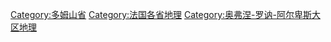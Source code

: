 [[Category:多姆山省|Category:多姆山省]]
[[Category:法国各省地理|Category:法国各省地理]]
[[Category:奥弗涅-罗讷-阿尔卑斯大区地理|Category:奥弗涅-罗讷-阿尔卑斯大区地理]]
